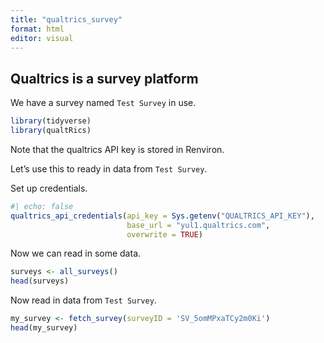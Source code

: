 ```yaml
---
title: "qualtrics_survey"
format: html
editor: visual
---
```


## Qualtrics is a survey platform

We have a survey named `Test Survey` in use.

```r
library(tidyverse)
library(qualtRics)
```

Note that the qualtrics API key is stored in Renviron.

Let's use this to ready in data from `Test Survey`.

Set up credentials.

```r
#| echo: false
qualtrics_api_credentials(api_key = Sys.getenv("QUALTRICS_API_KEY"), 
                          base_url = "yul1.qualtrics.com",
                          overwrite = TRUE)
```

Now we can read in some data.

```r
surveys <- all_surveys()
head(surveys)
```

Now read in data from `Test Survey`.

```r
my_survey <- fetch_survey(surveyID = 'SV_5omMPxaTCy2m0Ki')
head(my_survey)
```

